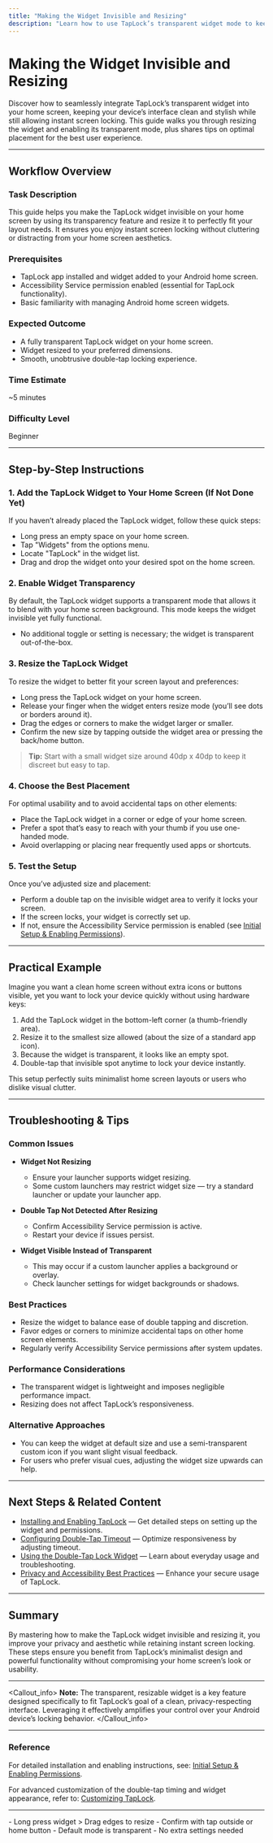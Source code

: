 ```yaml
---
title: "Making the Widget Invisible and Resizing"
description: "Learn how to use TapLock’s transparent widget mode to keep your home screen aesthetic clean while still benefiting from instant locking. Covers resizing, transparency, and best placement practices."
---
```


# Making the Widget Invisible and Resizing

Discover how to seamlessly integrate TapLock’s transparent widget into your home screen, keeping your device’s interface clean and stylish while still allowing instant screen locking. This guide walks you through resizing the widget and enabling its transparent mode, plus shares tips on optimal placement for the best user experience.

---

## Workflow Overview

### Task Description
This guide helps you make the TapLock widget invisible on your home screen by using its transparency feature and resize it to perfectly fit your layout needs. It ensures you enjoy instant screen locking without cluttering or distracting from your home screen aesthetics.

### Prerequisites
- TapLock app installed and widget added to your Android home screen.
- Accessibility Service permission enabled (essential for TapLock functionality).
- Basic familiarity with managing Android home screen widgets.

### Expected Outcome
- A fully transparent TapLock widget on your home screen.
- Widget resized to your preferred dimensions.
- Smooth, unobtrusive double-tap locking experience.

### Time Estimate
~5 minutes

### Difficulty Level
Beginner

---

## Step-by-Step Instructions

### 1. Add the TapLock Widget to Your Home Screen (If Not Done Yet)
If you haven’t already placed the TapLock widget, follow these quick steps:

- Long press an empty space on your home screen.
- Tap "Widgets" from the options menu.
- Locate "TapLock" in the widget list.
- Drag and drop the widget onto your desired spot on the home screen.

### 2. Enable Widget Transparency
By default, the TapLock widget supports a transparent mode that allows it to blend with your home screen background. This mode keeps the widget invisible yet fully functional.

- No additional toggle or setting is necessary; the widget is transparent out-of-the-box.

### 3. Resize the TapLock Widget
To resize the widget to better fit your screen layout and preferences:

- Long press the TapLock widget on your home screen.
- Release your finger when the widget enters resize mode (you’ll see dots or borders around it).
- Drag the edges or corners to make the widget larger or smaller.
- Confirm the new size by tapping outside the widget area or pressing the back/home button.

> **Tip:** Start with a small widget size around 40dp x 40dp to keep it discreet but easy to tap.

### 4. Choose the Best Placement
For optimal usability and to avoid accidental taps on other elements:

- Place the TapLock widget in a corner or edge of your home screen.
- Prefer a spot that’s easy to reach with your thumb if you use one-handed mode.
- Avoid overlapping or placing near frequently used apps or shortcuts.

### 5. Test the Setup
Once you’ve adjusted size and placement:

- Perform a double tap on the invisible widget area to verify it locks your screen.
- If the screen locks, your widget is correctly set up.
- If not, ensure the Accessibility Service permission is enabled (see [Initial Setup & Enabling Permissions](https://your-documentation-link/getting-started/setup-and-installation/initial-setup-and-enabling-permissions)).

---

## Practical Example

Imagine you want a clean home screen without extra icons or buttons visible, yet you want to lock your device quickly without using hardware keys:

1. Add the TapLock widget in the bottom-left corner (a thumb-friendly area).
2. Resize it to the smallest size allowed (about the size of a standard app icon).
3. Because the widget is transparent, it looks like an empty spot.
4. Double-tap that invisible spot anytime to lock your device instantly.

This setup perfectly suits minimalist home screen layouts or users who dislike visual clutter.

---

## Troubleshooting & Tips

### Common Issues

- **Widget Not Resizing**
  - Ensure your launcher supports widget resizing.
  - Some custom launchers may restrict widget size — try a standard launcher or update your launcher app.

- **Double Tap Not Detected After Resizing**
  - Confirm Accessibility Service permission is active.
  - Restart your device if issues persist.

- **Widget Visible Instead of Transparent**
  - This may occur if a custom launcher applies a background or overlay.
  - Check launcher settings for widget backgrounds or shadows.

### Best Practices

- Resize the widget to balance ease of double tapping and discretion.
- Favor edges or corners to minimize accidental taps on other home screen elements.
- Regularly verify Accessibility Service permissions after system updates.

### Performance Considerations

- The transparent widget is lightweight and imposes negligible performance impact.
- Resizing does not affect TapLock’s responsiveness.

### Alternative Approaches

- You can keep the widget at default size and use a semi-transparent custom icon if you want slight visual feedback.
- For users who prefer visual cues, adjusting the widget size upwards can help.

---

## Next Steps & Related Content

- [Installing and Enabling TapLock](https://your-documentation-link/guides/core-setup-and-use/installing-enabling-taplock) — Get detailed steps on setting up the widget and permissions.
- [Configuring Double-Tap Timeout](https://your-documentation-link/guides/customization-best-practices/configuring-double-tap-timeout) — Optimize responsiveness by adjusting timeout.
- [Using the Double-Tap Lock Widget](https://your-documentation-link/guides/core-setup-and-use/using-double-tap-lock-widget) — Learn about everyday usage and troubleshooting.
- [Privacy and Accessibility Best Practices](https://your-documentation-link/guides/customization-best-practices/privacy-and-accessibility-practices) — Enhance your secure usage of TapLock.

---

## Summary

By mastering how to make the TapLock widget invisible and resizing it, you improve your privacy and aesthetic while retaining instant screen locking. These steps ensure you benefit from TapLock’s minimalist design and powerful functionality without compromising your home screen’s look or usability.

---

<Callout_info>
**Note:** The transparent, resizable widget is a key feature designed specifically to fit TapLock’s goal of a clean, privacy-respecting interface. Leveraging it effectively amplifies your control over your Android device’s locking behavior.
</Callout_info>

---

### Reference

For detailed installation and enabling instructions, see: [Initial Setup & Enabling Permissions](https://your-documentation-link/getting-started/setup-and-installation/initial-setup-and-enabling-permissions).

For advanced customization of the double-tap timing and widget appearance, refer to: [Customizing TapLock](https://your-documentation-link/getting-started/configuration-and-first-use/customizing-taplock).


---

<CardGroup cols={2}>
<Card title="Widget Resizing">
- Long press widget > Drag edges to resize
- Confirm with tap outside or home button
</Card>
<Card title="Widget Transparency">
- Default mode is transparent
- No extra settings needed
</Card>
</CardGroup>